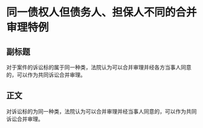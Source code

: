 # 同一债权人但债务人、担保人不同的合并审理特例
## 副标题
对于案件的诉讼标的属于同一种类，法院认为可以合并审理并经各方当事人同意的，可以作为共同诉讼合并审理。
## 正文
对诉讼标的为同一种类，法院认为可以合并审理并经当事人同意的，可以作为共同诉讼合并审理。